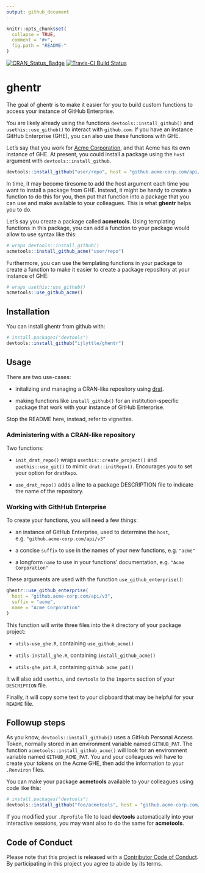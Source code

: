 ```yaml
---
output: github_document
---
```


<!-- README.md is generated from README.Rmd. Please edit that file -->

```r
knitr::opts_chunk$set(
  collapse = TRUE,
  comment = "#>",
  fig.path = "README-"
)
```

[![CRAN_Status_Badge](https://www.r-pkg.org/badges/version/ghentr)](https://cran.r-project.org/package=ghentr)
[![Travis-CI Build Status](https://travis-ci.org/ijlyttle/ghentr.svg?branch=master)](https://travis-ci.org/ijlyttle/ghentr)

# ghentr

The goal of ghentr is to make it easier for you to build custom functions to access your instance of GitHub Enterprise.

You are likely already using the functions `devtools::install_github()` and `usethis::use_github()` to interact with `github.com`. If you have an instance GitHub Enterprise (GHE), you can also use these functions with GHE.

Let's say that you work for [Acme Corporation](https://en.wikipedia.org/wiki/Acme_Corporation), and that Acme has its own instance of GHE. At present, you could install a package using the `host` argument with `devtools::install_github`.

```r
devtools::install_github("user/repo", host = "github.acme-corp.com/api/v3")
```

In time, it may become tiresome to add the host argument each time you want to install a package from GHE. Instead, it might be handy to create a function to do this for you, then put that function into a package that you can use and make available to your colleagues. This is what **ghentr** helps you to do. 

Let's say you create a package called **acmetools**. Using templating functions in this package, you can add a function to your package would allow to use syntax like this:

```r
# wraps devtools::install_github()
acmetools::install_github_acme("user/repo")
```

Furthermore, you can use the templating functions in your package to create a function to make it easier to create a package repository at your instance of GHE:

```r
# wraps usethis::use_github()
acmetools::use_github_acme()
```

## Installation

You can install ghentr from github with:

```r
# install.packages("devtools")
devtools::install_github("ijlyttle/ghentr")
```

## Usage

There are two use-cases: 

- initalizing and managing a CRAN-like repository using [drat](https://CRAN.R-project.org/package=drat).

- making functions like `install_github()` for an institution-specific package that work with your instance of GitHub Enterprise. 

Stop the README here, instead, refer to vignettes.


### Administering with a CRAN-like repository

Two functions:

- `init_drat_repo()` wraps `usethis::create_project()` and `usethis::use_git()` to mimic `drat::initRepo()`. Encourages you to set your option for `dratRepo`.

- `use_drat_repo()` adds a line to a package DESCRIPTION file to indicate the name of the repository.

### Working with GithHub Enterprise

To create your functions, you will need a few things:

- an instance of GitHub Enterprise, used to determine the `host`, e.g. `"github.acme-corp.com/api/v3"`

- a concise `suffix` to use in the names of your new functions, e.g. `"acme"`

- a longform `name` to use in your functions' documentation, e.g. `"Acme Corporation"`

These arguments are used with the function `use_github_enterprise()`:

```r
ghentr::use_github_enterprise(
  host = "github.acme-corp.com/api/v3",
  suffix = "acme",
  name = "Acme Corporation"
)
```

This function will write three files into the `R` directory of your package project:

- `utils-use_ghe.R`, containing `use_github_acme()`

- `utils-install_ghe.R`, containing `install_github_acme()`

- `utils-ghe_pat.R`, containing `github_acme_pat()`

It will also add `usethis`, and `devtools` to the `Imports` section of your `DESCRIPTION` file.

Finally, it will copy some text to your clipboard that may be helpful for your `README` file.

## Followup steps

As you know, `devtools::install_github()` uses a GitHub Personal Access Token, normally stored in an environment variable named `GITHUB_PAT`. The function `acmetools::install_github_acme()` will  look for an environment variable named `GITHUB_ACME_PAT`. You and your colleagues will have to create your tokens on the Acme GHE, then add the information to your `.Renviron` files.

You can make your package **acmetools** available to your colleagues using code like this:

```r
# install.packages("devtools")
devtools::install_github("foo/acmetools", host = "github.acme-corp.com/api/v3")
```

If you modified your `.Rprofile` file to load **devtools** automatically into your interactive sessions, you may want also to do the same for **acmetools**. 

## Code of Conduct

Please note that this project is released with a [Contributor Code of Conduct](CONDUCT.md). By participating in this project you agree to abide by its terms.
